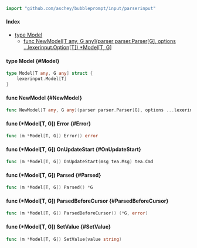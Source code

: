 <div class="api">

 

```go
import "github.com/aschey/bubbleprompt/input/parserinput"
```

#### Index

 - [type Model](#Model)
     - [func NewModel[T any, G any](parser parser.Parser[G], options ...lexerinput.Option[T]) *Model[T, G]](#NewModel)

#### type Model {#Model}

```go
type Model[T any, G any] struct {
	lexerinput.Model[T]
}
```


#### func NewModel {#NewModel}

```go
func NewModel[T any, G any](parser parser.Parser[G], options ...lexerinput.Option[T]) *Model[T, G]
```

#### func (*Model[T, G]) Error {#Error}

```go
func (m *Model[T, G]) Error() error
```

#### func (*Model[T, G]) OnUpdateStart {#OnUpdateStart}

```go
func (m *Model[T, G]) OnUpdateStart(msg tea.Msg) tea.Cmd
```

#### func (*Model[T, G]) Parsed {#Parsed}

```go
func (m *Model[T, G]) Parsed() *G
```

#### func (*Model[T, G]) ParsedBeforeCursor {#ParsedBeforeCursor}

```go
func (m *Model[T, G]) ParsedBeforeCursor() (*G, error)
```

#### func (*Model[T, G]) SetValue {#SetValue}

```go
func (m *Model[T, G]) SetValue(value string)
```

</div>

